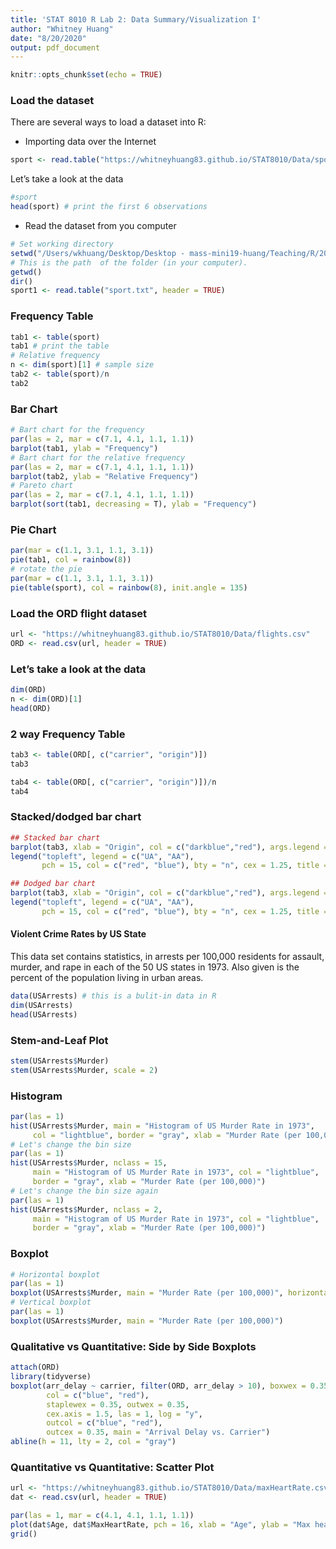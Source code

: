 ```yaml
---
title: 'STAT 8010 R Lab 2: Data Summary/Visualization I'
author: "Whitney Huang"
date: "8/20/2020"
output: pdf_document
---
```


```r
knitr::opts_chunk$set(echo = TRUE)
```

### Load the dataset

There are several ways to load a dataset into R:

+ Importing data over the Internet

```r
sport <- read.table("https://whitneyhuang83.github.io/STAT8010/Data/sport.txt", header = TRUE)
```

Let's take a look at the data

```r
#sport
head(sport) # print the first 6 observations
```

+ Read the dataset from you computer

```r
# Set working directory
setwd("/Users/wkhuang/Desktop/Desktop - mass-mini19-huang/Teaching/R/20Fall")
# This is the path  of the folder (in your computer). 
getwd()
dir()
sport1 <- read.table("sport.txt", header = TRUE)
```

### Frequency Table

```r
tab1 <- table(sport)
tab1 # print the table
# Relative frequency 
n <- dim(sport)[1] # sample size
tab2 <- table(sport)/n
tab2
```

### Bar Chart

```r
# Bart chart for the frequency
par(las = 2, mar = c(7.1, 4.1, 1.1, 1.1))
barplot(tab1, ylab = "Frequency")
# Bart chart for the relative frequency
par(las = 2, mar = c(7.1, 4.1, 1.1, 1.1))
barplot(tab2, ylab = "Relative Frequency")
# Pareto chart
par(las = 2, mar = c(7.1, 4.1, 1.1, 1.1))
barplot(sort(tab1, decreasing = T), ylab = "Frequency")
```

### Pie Chart

```r
par(mar = c(1.1, 3.1, 1.1, 3.1))
pie(tab1, col = rainbow(8))
# rotate the pie
par(mar = c(1.1, 3.1, 1.1, 3.1))
pie(table(sport), col = rainbow(8), init.angle = 135)
```

### Load the ORD flight dataset

```r
url <- "https://whitneyhuang83.github.io/STAT8010/Data/flights.csv"
ORD <- read.csv(url, header = TRUE)
```

### Let's take a look at the data

```r
dim(ORD)
n <- dim(ORD)[1]
head(ORD)
```

### 2 way Frequency Table

```r
tab3 <- table(ORD[, c("carrier", "origin")])
tab3

tab4 <- table(ORD[, c("carrier", "origin")])/n
tab4
```

### Stacked/dodged bar chart

```r
## Stacked bar chart
barplot(tab3, xlab = "Origin", col = c("darkblue","red"), args.legend = list(x = "topleft"), las = 1)
legend("topleft", legend = c("UA", "AA"),
       pch = 15, col = c("red", "blue"), bty = "n", cex = 1.25, title = "Carrier")

## Dodged bar chart
barplot(tab3, xlab = "Origin", col = c("darkblue","red"), args.legend = list(x = "topleft"), las = 1, beside = T)
legend("topleft", legend = c("UA", "AA"),
       pch = 15, col = c("red", "blue"), bty = "n", cex = 1.25, title = "Carrier")
```

#### Violent Crime Rates by US State

This data set contains statistics, in arrests per 100,000 residents for assault, murder, and rape in each of the 50 US states in 1973. Also given is the percent of the population living in urban areas.


```r
data(USArrests) # this is a bulit-in data in R
dim(USArrests)
head(USArrests)
```

### Stem-and-Leaf Plot

```r
stem(USArrests$Murder)
stem(USArrests$Murder, scale = 2)
```

### Histogram

```r
par(las = 1)
hist(USArrests$Murder, main = "Histogram of US Murder Rate in 1973",
     col = "lightblue", border = "gray", xlab = "Murder Rate (per 100,000)")
# Let's change the bin size
par(las = 1)
hist(USArrests$Murder, nclass = 15,
     main = "Histogram of US Murder Rate in 1973", col = "lightblue",
     border = "gray", xlab = "Murder Rate (per 100,000)")
# Let's change the bin size again 
par(las = 1)
hist(USArrests$Murder, nclass = 2,
     main = "Histogram of US Murder Rate in 1973", col = "lightblue",
     border = "gray", xlab = "Murder Rate (per 100,000)")
```


### Boxplot

```r
# Horizontal boxplot
par(las = 1)
boxplot(USArrests$Murder, main = "Murder Rate (per 100,000)", horizontal = T)
# Vertical boxplot
par(las = 1)
boxplot(USArrests$Murder, main = "Murder Rate (per 100,000)")
```


### Qualitative vs Quantitative: Side by Side Boxplots

```r
attach(ORD)
library(tidyverse)
boxplot(arr_delay ~ carrier, filter(ORD, arr_delay > 10), boxwex = 0.35,
        col = c("blue", "red"),
        staplewex = 0.35, outwex = 0.35,
        cex.axis = 1.5, las = 1, log = "y",
        outcol = c("blue", "red"),
        outcex = 0.35, main = "Arrival Delay vs. Carrier")
abline(h = 11, lty = 2, col = "gray")
```

### Quantitative vs Quantitative: Scatter Plot

```r
url <- "https://whitneyhuang83.github.io/STAT8010/Data/maxHeartRate.csv"
dat <- read.csv(url, header = TRUE)

par(las = 1, mar = c(4.1, 4.1, 1.1, 1.1))
plot(dat$Age, dat$MaxHeartRate, pch = 16, xlab = "Age", ylab = "Max heart rate (bpm)")
grid()
```












